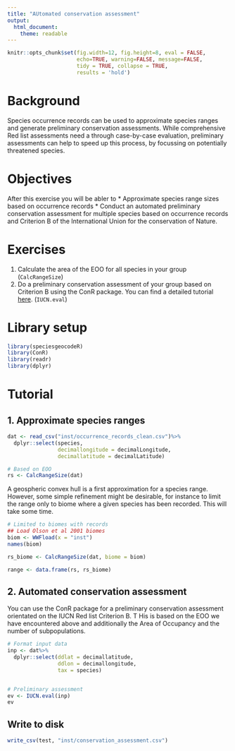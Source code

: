 ```yaml
---
title: "AUtomated conservation assessment"
output: 
  html_document:
    theme: readable
---
```


```r
knitr::opts_chunk$set(fig.width=12, fig.height=8, eval = FALSE,
                      echo=TRUE, warning=FALSE, message=FALSE,
                      tidy = TRUE, collapse = TRUE,
                      results = 'hold')
```
# Background
Species occurrence records can be used to approximate species ranges and generate preliminary conservation assessments. While comprehensive Red list assessments need a through case-by-case evaluation, preliminary assessments can help to speed up this process, by focussing on potentially threatened species.

# Objectives
After this exercise you will be abler to 
* Approximate species range sizes based on occurrence records
* Conduct an automated preliminary conservation assessment for multiple species based on occurrence records and Criterion B of the International Union for the conservation of Nature.

# Exercises
1. Calculate the area of the EOO for all species in your group (`CalcRangeSize`)
2. Do a preliminary conservation assessment of your group based on Criterion B using the ConR package. You can find a detailed tutorial [here](https://cran.r-project.org/web/packages/ConR/vignettes/my-vignette.html). (`IUCN.eval`)

# Library setup
```r
library(speciesgeocodeR)
library(ConR)
library(readr)
library(dplyr)
```

# Tutorial

## 1. Approximate species ranges

```r
dat <- read_csv("inst/occurrence_records_clean.csv")%>%
  dplyr::select(species, 
                decimallongitude = decimalLongitude,
                decimallatitude = decimalLatitude)

# Based on EOO
rs <- CalcRangeSize(dat)
```

A geospheric convex hull is a first approximation for a species range. However, some simple refinement might be desirable, for instance to limit the range only to biome where a given species has been recorded. This will take some time.

```r
# Limited to biomes with records
## Load Olson et al 2001 biomes
biom <- WWFload(x = "inst")
names(biom)

rs_biome <- CalcRangeSize(dat, biome = biom)

range <- data.frame(rs, rs_biome)
```

## 2. Automated conservation assessment 
You can use the ConR package for a preliminary conservation assessment orientated on the IUCN Red list Criterion B. T His is based on the EOO we have encountered above and additionally the Area of Occupancy and the number of subpopulations.

```r
# Format input data
inp <- dat%>%
  dplyr::select(ddlat = decimallatitude,
                ddlon = decimallongitude, 
                tax = species)


# Preliminary assessment
ev <- IUCN.eval(inp)
ev
```

## Write to disk

```r
write_csv(test, "inst/conservation_assessment.csv")
```





